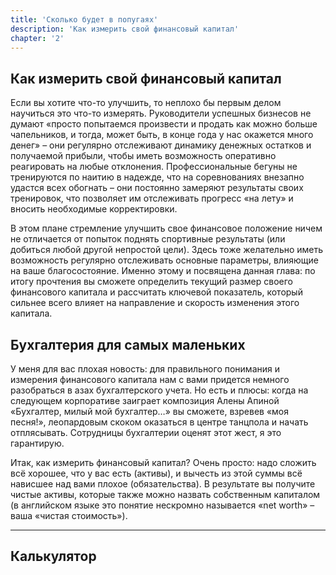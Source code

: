 ```yaml
---
title: 'Сколько будет в попугаях'
description: 'Как измерить свой финансовый капитал'
chapter: '2'
---
```



## Как измерить свой финансовый капитал

Если вы хотите что-то улучшить, то неплохо бы первым делом научиться это что-то измерять. Руководители успешных бизнесов не думают «просто попытаемся произвести и продать как можно больше чапельников, и тогда, может быть, в конце года у нас окажется много денег» – они регулярно отслеживают динамику денежных остатков и получаемой прибыли, чтобы иметь возможность оперативно реагировать на любые отклонения. Профессиональные бегуны не тренируются по наитию в надежде, что на соревнованиях внезапно удастся всех обогнать – они постоянно замеряют результаты своих тренировок, что позволяет им отслеживать прогресс «на лету» и вносить необходимые корректировки.

В этом плане стремление улучшить свое финансовое положение ничем не отличается от попыток поднять спортивные результаты (или добиться любой другой непростой цели). Здесь тоже желательно иметь возможность регулярно отслеживать основные параметры, влияющие на ваше благосостояние. Именно этому и посвящена данная глава: по итогу прочтения вы сможете определить текущий размер своего финансового капитала и рассчитать ключевой показатель, который сильнее всего влияет на направление и скорость изменения этого капитала.

## Бухгалтерия для самых маленьких

У меня для вас плохая новость: для правильного понимания и измерения финансового капитала нам с вами придется немного разобраться в азах бухгалтерского учета. Но есть и плюсы: когда на следующем корпоративе заиграет композиция Алены Апиной «Бухгалтер, милый мой бухгалтер…» вы сможете, взревев «моя песня!», леопардовым скоком оказаться в центре танцпола и начать отплясывать. Сотрудницы бухгалтерии оценят этот жест, я это гарантирую.

Итак, как измерить финансовый капитал? Очень просто: надо сложить всё хорошее, что у вас есть (активы), и вычесть из этой суммы всё нависшее над вами плохое (обязательства). В результате вы получите чистые активы, которые также можно назвать собственным капиталом (в английском языке это понятие нескромно называется «net worth» – ваша «чистая стоимость»).

---

## Калькулятор

<DemoWidget></DemoWidget>
